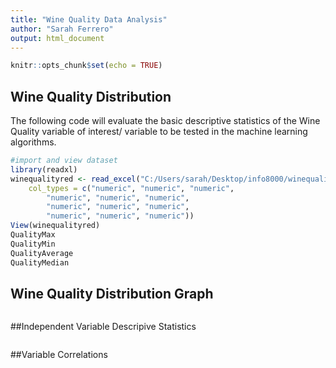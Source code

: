```yaml
---
title: "Wine Quality Data Analysis"
author: "Sarah Ferrero"
output: html_document
---
```


```r
knitr::opts_chunk$set(echo = TRUE)
```

## Wine Quality Distribution
The following code will evaluate the basic descriptive statistics of the Wine Quality variable of interest/ variable to be tested in the machine learning algorithms.

```r
#import and view dataset
library(readxl)
winequalityred <- read_excel("C:/Users/sarah/Desktop/info8000/winequalityred.xlsx", 
    col_types = c("numeric", "numeric", "numeric", 
        "numeric", "numeric", "numeric", 
        "numeric", "numeric", "numeric", 
        "numeric", "numeric", "numeric"))
View(winequalityred)
QualityMax
QualityMin
QualityAverage
QualityMedian

```

## Wine Quality Distribution Graph


```r

```

##Independent Variable Descripive Statistics
```r

```
##Variable Correlations
```r

```


